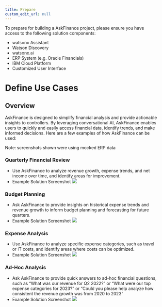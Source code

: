 ```yaml
---
title: Prepare
custom_edit_url: null
---
```


To prepare for building a AskFinance project, please ensure you have access to the following solution components:

- watsonx Assistant
- Watson Discovery
- watsonx.ai
- ERP System (e.g. Oracle Financials)
- IBM Cloud Platform
- Customized User Interface

# Define Use Cases
## Overview
AskFinance is designed to simplify financial analysis and provide actionable insights to controllers. By leveraging conversational AI, AskFinance enables users to quickly and easily access financial data, identify trends, and make informed decisions. Here are a few examples of how AskFinance can be used:

Note: screenshots shown were using mocked ERP data

### Quarterly Financial Review
- Use AskFinance to analyze revenue growth, expense trends, and net income over time, and identify areas for improvement.
- Example Solution Screenshot
    ![](assets/screenshots/example_interaction_1.png)

### Budget Planning
- Ask AskFinance to provide insights on historical expense trends and revenue growth to inform budget planning and forecasting for future quarters.
- Example Solution Screenshot
    ![](assets/screenshots/example_interaction_4.png)

### Expense Analysis
- Use AskFinance to analyze specific expense categories, such as travel or IT costs, and identify areas where costs can be optimized.
- Example Solution Screenshot
    ![](assets/screenshots/example_interaction_3.png)

### Ad-Hoc Analysis
- Ask AskFinance to provide quick answers to ad-hoc financial questions, such as "What was our revenue for Q2 2022?" or "What were our top expense categories for 2023?" or "Could you please help analyze how consistent the revenue growth was from 2020 to 2023"
- Example Solution Screenshot
    ![](assets/screenshots/example_interaction_2.png)
